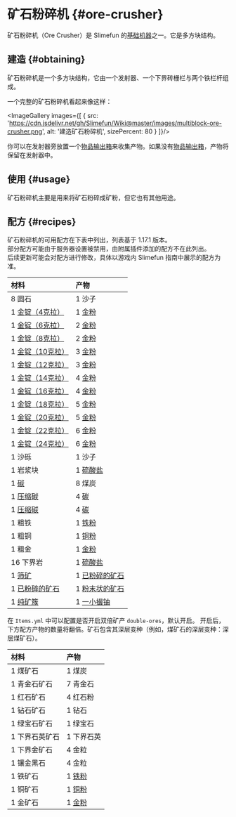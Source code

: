 
# 矿石粉碎机 \{#ore-crusher}

矿石粉碎机（Ore Crusher）是 Slimefun 的[基础机器](/Basic-Machines)之一。它是多方块结构。

## 建造 \{#obtaining}

矿石粉碎机是一个多方块结构，它由一个发射器、一个下界砖栅栏与两个铁栏杆组成。

一个完整的矿石粉碎机看起来像这样：

<ImageGallery images={[
  {
    src: 'https://cdn.jsdelivr.net/gh/Slimefun/Wiki@master/images/multiblock-ore-crusher.png',
    alt: '建造矿石粉碎机',
    sizePercent: 80
  }
]}/>

你可以在发射器旁放置一个[物品输出箱](/Output-Chest)来收集产物。如果没有[物品输出箱](/Output-Chest)，产物将保留在发射器中。

## 使用 \{#usage}

矿石粉碎机主要是用来将矿石粉碎成矿粉，但它也有其他用途。

## 配方 \{#recipes}

矿石粉碎机的可用配方在下表中列出，列表基于 1.17.1 版本。<br/>
部分配方可能由于服务器设置被禁用，由附属插件添加的配方不在此列出。<br/>
后续更新可能会对配方进行修改，具体以游戏内 Slimefun 指南中展示的配方为准。

| 材料 | 产物 |
| :-- | :-- |
| 8 圆石 | 1 沙子 |
| 1 [金锭（4克拉）](/Gold-Ingot) | 1 [金粉](/Gold-Dust) |
| 1 [金锭（6克拉）](/Gold-Ingot) | 2 [金粉](/Gold-Dust) |
| 1 [金锭（8克拉）](/Gold-Ingot) | 2 [金粉](/Gold-Dust) |
| 1 [金锭（10克拉）](/Gold-Ingot) | 3 [金粉](/Gold-Dust) |
| 1 [金锭（12克拉）](/Gold-Ingot) | 3 [金粉](/Gold-Dust) |
| 1 [金锭（14克拉）](/Gold-Ingot) | 4 [金粉](/Gold-Dust) |
| 1 [金锭（16克拉）](/Gold-Ingot) | 4 [金粉](/Gold-Dust) |
| 1 [金锭（18克拉）](/Gold-Ingot) | 5 [金粉](/Gold-Dust) |
| 1 [金锭（20克拉）](/Gold-Ingot) | 5 [金粉](/Gold-Dust) |
| 1 [金锭（22克拉）](/Gold-Ingot) | 6 [金粉](/Gold-Dust) |
| 1 [金锭（24克拉）](/Gold-Ingot) | 6 [金粉](/Gold-Dust) |
| 1 沙砾 | 1 沙子 |
| 1 岩浆块 | 1 [硫酸盐](/Sulfate) |
| 1 [碳](/Carbon) | 8 煤炭 |
| 1 [压缩碳](/Carbon) | 4 [碳](/Carbon) |
| 1 [压缩碳](/Carbon) | 4 [碳](/Carbon) |
| 1 粗铁 | 1 [铁粉](/Iron-Dust) |
| 1 粗铜 | 1 [铜粉](/Copper-Dust) |
| 1 粗金 | 1 [金粉](/Gold-Dust) |
| 16 下界岩 | 1 [硫酸盐](/Sulfate) |
| 1 [筛矿](/Sifted-Ore) | 1 [已粉碎的矿石](/Small-Chunk-of-Uranium) |
| 1 [已粉碎的矿石](/Small-Chunk-of-Uranium) | 1 [粉末状的矿石](/Small-Chunk-of-Uranium) |
| 1 [纯矿簇](/Small-Chunk-of-Uranium) | 1 [一小撮铀](/Small-Chunk-of-Uranium) |

在 `Items.yml` 中可以配置是否开启双倍矿产 `double-ores`，默认开启。
开启后，下方配方产物的数量将翻倍。矿石包含其深层变种（例如，煤矿石的深层变种：深层煤矿石）。

| 材料 | 产物 |
| :-- | :-- |
| 1 煤矿石 | 1 煤炭 |
| 1 青金石矿石 | 7 青金石 |
| 1 红石矿石 | 4 红石粉 |
| 1 钻石矿石 | 1 钻石 |
| 1 绿宝石矿石 | 1 绿宝石 |
| 1 下界石英矿石 | 1 下界石英 |
| 1 下界金矿石 | 4 金粒 |
| 1 镶金黑石 | 4 金粒 |
| 1 铁矿石 | 1 [铁粉](/Iron-Dust) |
| 1 铜矿石 | 1 [铜粉](/Copper-Dust) |
| 1 金矿石 | 1 [金粉](/Gold-Dust) |
